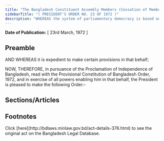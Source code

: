 ```yaml
---
title: "The Bangladesh Constituent Assembly Members (Cessation of Membership) Order, 1972 (P.O.)"
sidebarTitle: "( PRESIDENT'S ORDER NO. 23 OF 1972 )"
description: "WHEREAS the system of parliamentary democracy is based on the effective functioning of political parties and it is in the interest of such functioning that a person who has become a member of the Constituent Assembly on the basis of elections in which he was a candidate on the basis of his having been nominated and granted a ticket by a political party should cease to be such member upon his resignation or expulsion from such political party;"
---
```


**Date of Publication:** [ 23rd March, 1972 ]

## Preamble

AND WHEREAS it is expedient to make certain provisions in that behalf;

NOW, THEREFORE, in pursuance of the Proclamation of Independence of Bangladesh, read with the Provisional Constitution of Bangladesh Order, 1972, and in exercise of all powers enabling him in that behalf, the President is pleased to make the following Order:-

## Sections/Articles

## Footnotes

<Note>
  Click [here](http://bdlaws.minlaw.gov.bd/act-details-376.html) to see the original act on the Bangladesh Legal Database.
</Note>
